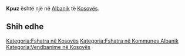 {{Fshat në 
 | Emri                = Kpuz
 | EmriAlt                = 
 | NAME_SHORT_FORM=      
 | NAME_GENERIC=      
 | NAME_SORT_NAME_RO=      KPUZ
 | FULL_NAME_RO = Kpuz
 | FULL_NAME_ND_RO=Kpuz
 | SORT_NAME_RG=KPUZ
 | FULL_NAME_RG=Kpuz
 | FULL_NAME_ND_RG=Kpuz
 | SRP_NAME_SHORT_FORM=      
 | SRP_NAME_GENERIC=      
 | SRP_NAME_SORT_NAME_RO=      
 | SRP_FULL_NAME_RO = 
 | SRP_FULL_NAME_ND_RO=
 | SRP_SORT_NAME_RG=
 | SRP_FULL_NAME_RG=
 | SRP_FULL_NAME_ND_RG=
 | Emri (Rasa dhanore) = 
 | Figura              = 
 | Shteti              = Kosovo
 | Komuna              = Albanik
 | Kodi postar         = 
 | Sipërfaqja          = 

 | Popullsia           = 

 | Regj. i popullsisë  = 
 | Dend. e popullsisë  = 
 | Faqja zyrtare       = 
 <!--- Koordinatat ----> 
 | Gjerësia            = 42.544167
 | Gjatësia            = 20.540556
 | Lartësia            = 
}}
'''Kpuz''' është një [[]] në [[Albanik]] të [[Kosovës]].

<!-- == Gjeografia == -->
<!-- == Historia == -->
<!-- == Demografia == -->
== Shih edhe ==
{{Komuna Albanik}}
{{Kosovo-Administrata-Cung}}

[[Kategoria:Fshatra në Kosovës]]
[[Kategoria:Fshatra në Kommunes Albanik]]
[[Kategoria:Vendbanime në Kosovës]]